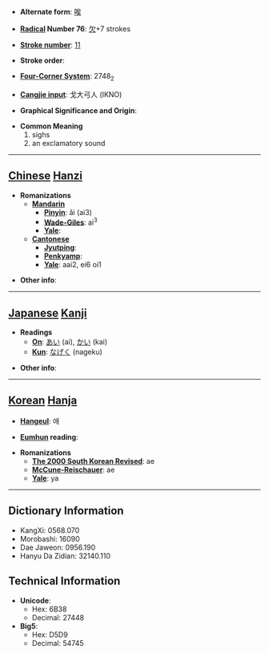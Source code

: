 * '''Alternate form''': [[唉]]

* '''[[Wiktionary:Chinese radical index| Radical]] Number 76''': [[Wiktionary:Chinese radical index 欠|欠]]+7 strokes

* '''[[Wiktionary:Chinese total strokes index|Stroke number]]''': [[Wiktionary:Chinese total strokes index 11|11]]

* '''Stroke order''': 

* '''[[Wiktionary:Chinese four corner index|Four-Corner System]]''': 2748<sub>2</sub>

* '''[[Wiktionary:Chinese Cangjie index|Cangjie input]]''': 戈大弓人 (IKNO)

* '''Graphical Significance and Origin''': 

* '''Common Meaning'''
*#sighs
*# an exclamatory sound


----

== [[Chinese]] [[Hanzi]] ==

* '''Romanizations'''
** '''[[Mandarin]]'''
*** '''[[Pinyin]]''': ǎi (ai3)
*** '''[[Wade-Giles]]''': ai<sup>3</sup>
*** '''[[Yale]]''': 
** '''[[Cantonese]]'''
*** '''[[Jyutping]]''':
*** '''[[Penkyamp]]''': 
*** '''[[Yale]]''': aai2, ei6 oi1

* '''Other info''': 

----

== [[Japanese]] [[Kanji]] ==

* '''Readings'''
** '''[[On]]''': [[あい]] (ai), [[かい]] (kai)
** '''[[Kun]]''': [[なげく]] (nageku)

* '''Other info''':  

----

== [[Korean]] [[Hanja]] ==

* '''[[Hangeul]]''': 애

* '''[[Eumhun]] reading''': 

* '''Romanizations'''
** '''[[The 2000 South Korean Revised Romanization|The 2000 South Korean Revised]]''': ae
** '''[[McCune-Reischauer]]''': ae
** '''[[Yale]]''': ya

----

== Dictionary Information ==

* KangXi: 0568.070
* Morobashi: 16090
* Dae Jaweon: 0956.190
* Hanyu Da Zidian: 32140.110

== Technical Information ==

* '''Unicode''':
** Hex: 6B38
** Decimal: 27448
* '''Big5''':
** Hex: D5D9
** Decimal: 54745